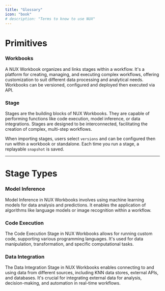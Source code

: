 ```yaml
---
title: "Glossary"
icon: "book"
# description: "Terms to know to use NUX"
---
```


# Primitives

### Workbooks
A NUX Workbook organizes and links stages within a workflow. It's a platform for creating, managing, and executing complex workflows, offering customization to suit different data processing and analytical needs. 
Workbooks can be versioned, configured and deployed then executed via API. 

### Stage
Stages are the building blocks of NUX Workbooks. They are capable of performing functions like code execution, model inference, or data integrations. Stages are designed to be interconnected, facilitating the creation of complex, multi-step workflows.

When importing stages, users select `versions` and can be configured then run within a workbook or standalone. Each time you run a stage, a replayable `snapshot` is saved.

---

# Stage Types

### Model Inference
Model Inference in NUX Workbooks involves using machine learning models for data analysis and predictions. It enables the application of algorithms like language models or image recognition within a workflow.

### Code Execution
The Code Execution Stage in NUX Workbooks allows for running custom code, supporting various programming languages. It's used for data manipulation, transformation, and specific computational tasks.

### Data Integration
The Data Integration Stage in NUX Workbooks enables connecting to and using data from different sources, including KNN data stores, external APIs, and databases. It's crucial for integrating external data for analysis, decision-making, and automation in real-time workflows.